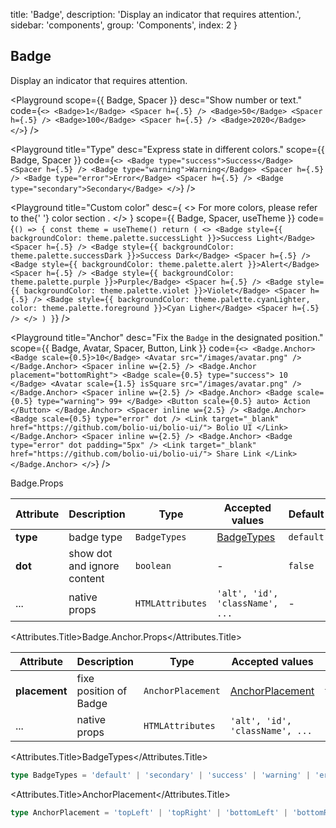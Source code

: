 
  title: 'Badge',
  description: 'Display an indicator that requires attention.',
  sidebar: 'components',
  group: 'Components',
  index: 2
}

## Badge

Display an indicator that requires attention.

<Playground
  scope={{ Badge, Spacer }}
  desc="Show number or text."
  code={`
<>
  <Badge>1</Badge> <Spacer h={.5} />
  <Badge>50</Badge> <Spacer h={.5} />
  <Badge>100</Badge> <Spacer h={.5} />
  <Badge>2020</Badge>
</>
`}
/>

<Playground
  title="Type"
  desc="Express state in different colors."
  scope={{ Badge, Spacer }}
  code={`
<>
  <Badge type="success">Success</Badge> <Spacer h={.5} />
  <Badge type="warning">Warning</Badge> <Spacer h={.5} />
  <Badge type="error">Error</Badge> <Spacer h={.5} />
  <Badge type="secondary">Secondary</Badge>
</>
`}
/>

<Playground
  title="Custom color"
  desc={
    <>
      For more colors, please refer to the{' '}
      <NextLink href="/guide/colors">
        <Link color>color section</Link>
      </NextLink>
      .
    </>
  }
  scope={{ Badge, Spacer, useTheme }}
  code={`
() => {
  const theme = useTheme()
  return (
    <>
      <Badge style={{ backgroundColor: theme.palette.successLight }}>Success Light</Badge> <Spacer h={.5} />
      <Badge style={{ backgroundColor: theme.palette.successDark }}>Success Dark</Badge> <Spacer h={.5} />
      <Badge style={{ backgroundColor: theme.palette.alert }}>Alert</Badge> <Spacer h={.5} />
      <Badge style={{ backgroundColor: theme.palette.purple }}>Purple</Badge> <Spacer h={.5} />
      <Badge style={{ backgroundColor: theme.palette.violet }}>Violet</Badge> <Spacer h={.5} />
      <Badge style={{ backgroundColor: theme.palette.cyanLighter, color: theme.palette.foreground }}>Cyan Ligher</Badge> <Spacer h={.5} />
    </>
  )
}
`}
/>

<Playground
  title="Anchor"
  desc="Fix the `Badge` in the designated position."
  scope={{ Badge, Avatar, Spacer, Button, Link }}
  code={`
<>
  <Badge.Anchor>
    <Badge scale={0.5}>10</Badge>
    <Avatar src="/images/avatar.png" />
  </Badge.Anchor>
  <Spacer inline w={2.5} />
  <Badge.Anchor placement="bottomRight">
    <Badge scale={0.5} type="success">
      10
    </Badge>
    <Avatar scale={1.5} isSquare src="/images/avatar.png" />
  </Badge.Anchor>
  <Spacer inline w={2.5} />
  <Badge.Anchor>
    <Badge scale={0.5} type="warning">
      99+
    </Badge>
    <Button scale={0.5} auto>
      Action
    </Button>
  </Badge.Anchor>
  <Spacer inline w={2.5} />
  <Badge.Anchor>
    <Badge scale={0.5} type="error" dot />
    <Link target="_blank" href="https://github.com/bolio-ui/bolio-ui/">
      Bolio UI
    </Link>
  </Badge.Anchor>
  <Spacer inline w={2.5} />
  <Badge.Anchor>
    <Badge type="error" dot padding="5px" />
    <Link target="_blank" href="https://github.com/bolio-ui/bolio-ui/">
      Share Link
    </Link>
  </Badge.Anchor>
</>
`}
/>

<Attributes edit="/pages/docs/components/badge.mdx">
<Attributes.Title>Badge.Props</Attributes.Title>

| Attribute | Description                 | Type             | Accepted values                 | Default   |
| --------- | --------------------------- | ---------------- | ------------------------------- | --------- |
| **type**  | badge type                  | `BadgeTypes`     | [BadgeTypes](#badgetypes)       | `default` |
| **dot**   | show dot and ignore content | `boolean`        | -                               | `false`   |
| ...       | native props                | `HTMLAttributes` | `'alt', 'id', 'className', ...` | -         |

<Attributes.Title>Badge.Anchor.Props</Attributes.Title>

| Attribute     | Description            | Type              | Accepted values                     | Default    |
| ------------- | ---------------------- | ----------------- | ----------------------------------- | ---------- |
| **placement** | fixe position of Badge | `AnchorPlacement` | [AnchorPlacement](#anchorplacement) | `topRight` |
| ...           | native props           | `HTMLAttributes`  | `'alt', 'id', 'className', ...`     | -          |

<Attributes.Title>BadgeTypes</Attributes.Title>

```ts
type BadgeTypes = 'default' | 'secondary' | 'success' | 'warning' | 'error'
```

<Attributes.Title>AnchorPlacement</Attributes.Title>

```ts
type AnchorPlacement = 'topLeft' | 'topRight' | 'bottomLeft' | 'bottomRight'
```

</Attributes>

